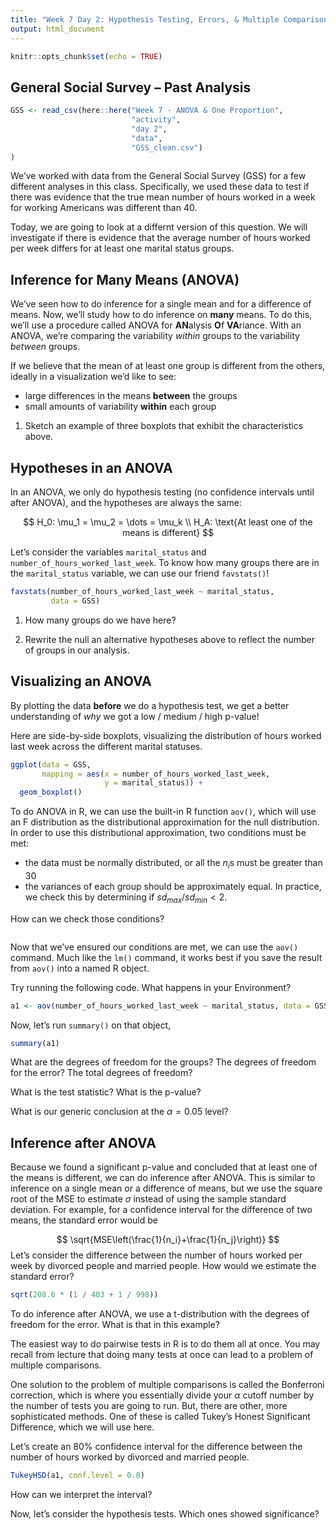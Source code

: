 ```yaml
---
title: "Week 7 Day 2: Hypothesis Testing, Errors, & Multiple Comparisons"
output: html_document
---
```


```r
knitr::opts_chunk$set(echo = TRUE)
```

## General Social Survey -- Past Analysis 

```r
GSS <- read_csv(here::here("Week 7 - ANOVA & One Proportion", 
                           "activity", 
                           "day 2", 
                           "data", 
                           "GSS_clean.csv")
)
```

We've worked with data from the General Social Survey (GSS) for a few different
analyses in this class. Specifically, we used these data to test if there was 
evidence that the true mean number of hours worked in a week for working 
Americans was different than 40. 

Today, we are going to look at a differnt version of this question. We will 
investigate if there is evidence that the average number of hours worked per
week differs for at least one marital status groups. 


## Inference for Many Means (ANOVA)

We've seen how to do inference for a single mean and for a difference of means.
Now, we'll study how to do inference on **many** means. To do this, we'll use a
procedure called ANOVA for **AN**alysis **O**f **VA**riance. With an ANOVA, 
we're comparing the variability *within* groups to the variability *between*
groups. 

If we believe that the mean of at least one group is different from the others, 
ideally in a visualization we'd like to see:

- large differences in the means **between** the groups
- small amounts of variability **within** each group

\vspace{0.25in}

1. Sketch an example of three boxplots that exhibit the characteristics above. 

\newpage

## Hypotheses in an ANOVA

In an ANOVA, we only do hypothesis testing (no confidence intervals until after
ANOVA), and the hypotheses are always the same:

$$
H_0: \mu_1 = \mu_2 = \dots = \mu_k \\
H_A: \text{At least one of the means is different}
$$

Let's consider the variables `marital_status` and
`number_of_hours_worked_last_week`. To know how many groups there are in the
`marital_status` variable, we can use our friend `favstats()`!

```r
favstats(number_of_hours_worked_last_week ~ marital_status, 
         data = GSS)
```

\vspace{0.25cm}

1. How many groups do we have here? 

\vspace{0.25in}

2. Rewrite the null an alternative hypotheses above to reflect the number of 
groups in our analysis. 

\newpage

## Visualizing an ANOVA

By plotting the data **before** we do a hypothesis test, we get a better 
understanding of *why* we got a low / medium / high p-value! 

Here are side-by-side boxplots, visualizing the distribution of hours worked
last week across the different marital statuses. 

```r
ggplot(data = GSS, 
       mapping = aes(x = number_of_hours_worked_last_week, 
                     y = marital_status)) +
  geom_boxplot() 
```


\newpage 

To do ANOVA in R, we can use the built-in R function `aov()`, which will use an F distribution as the distributional approximation for the null distribution. In order to use this distributional approximation, two conditions must be met:

- the data must be normally distributed, or all the $n_i$s must be greater than 30
- the variances of each group should be approximately equal. In practice, we check this by determining if $sd_{max}/sd_{min}<2$. 

How can we check those conditions?

```r

```

Now that we've ensured our conditions are met, we can use the `aov()` command. Much like the `lm()` command, it works best if you save the result from `aov()` into a named R object. 

Try running the following code. What happens in your Environment?

```r
a1 <- aov(number_of_hours_worked_last_week ~ marital_status, data = GSS)
```

Now, let's run `summary()` on that object,

```r
summary(a1)
```

What are the degrees of freedom for the groups? The degrees of freedom for the error? The total degrees of freedom?

What is the test statistic? What is the p-value?

What is our generic conclusion at the $\alpha=0.05$ level?

## Inference after ANOVA

Because we found a significant p-value and concluded that at least one of the means is different, we can do inference after ANOVA. This is similar to inference on a single mean or a difference of means, but we use the square root of the MSE to estimate $\sigma$ instead of using the sample standard deviation. For example, for a confidence interval for the difference of two means, the standard error would be

$$
\sqrt{MSE\left(\frac{1}{n_i}+\frac{1}{n_j}\right)}
$$
Let's consider the difference between the number of hours worked per week by divorced people and married people. How would we estimate the standard error? 

```r
sqrt(208.6 * (1 / 403 + 1 / 998))
```

To do inference after ANOVA, we use a t-distribution with the degrees of freedom for the error. What is that in this example? 

The easiest way to do pairwise tests in R is to do them all at once. You may recall from lecture that doing many tests at once can lead to a problem of multiple comparisons. 

One solution to the problem of multiple comparisons is called the Bonferroni correction, which is where you essentially divide your $\alpha$ cutoff number by the number of tests you are going to run. But, there are other, more sophisticated methods. One of these is called Tukey's Honest Significant Difference, which we will use here. 

Let's create an 80\% confidence interval for the difference between the number of hours worked by divorced and married people. 

```r
TukeyHSD(a1, conf.level = 0.8)
```

How can we interpret the interval? 

Now, let's consider the hypothesis tests. Which ones showed significance? 